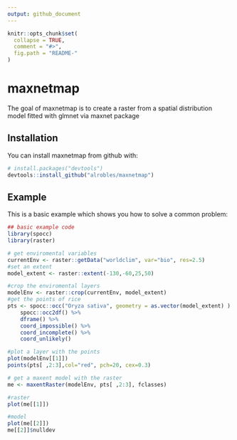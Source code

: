 ```yaml
---
output: github_document
---
```


<!-- README.md is generated from README.Rmd. Please edit that file -->

```r
knitr::opts_chunk$set(
  collapse = TRUE,
  comment = "#>",
  fig.path = "README-"
)
```

# maxnetmap

The goal of maxnetmap is to create a 
raster from a spatial distribution model fitted with glmnet via maxnet 
package

## Installation

You can install maxnetmap from github with:

```r
# install.packages("devtools")
devtools::install_github("alrobles/maxnetmap")
```

## Example

This is a basic example which shows you how to solve a common problem:

```r
## basic example code
library(spocc)
library(raster)

# get enviromental variables
currentEnv <- raster::getData("worldclim", var="bio", res=2.5)
#set an extent
model_extent <- raster::extent(-130,-60,25,50) 

#crop the enviromental layers
modelEnv <- raster::crop(currentEnv, model_extent)
#get the points of rice
pts <- spocc::occ("Oryza sativa", geometry = as.vector(model_extent) ) %>% 
    spocc::occ2df() %>% 
    dframe() %>% 
    coord_impossible() %>%
    coord_incomplete() %>%
    coord_unlikely()

#plot a layer with the points
plot(modelEnv[[1]])
points(pts[ ,2:3],col="red", pch=20, cex=0.3)

# get a maxent model with the raster
me <- maxentRaster(modelEnv, pts[ ,2:3], fclasses)

#raster
plot(me[[1]])

#model
plot(me[[2]])
me[[2]]$nulldev

```
